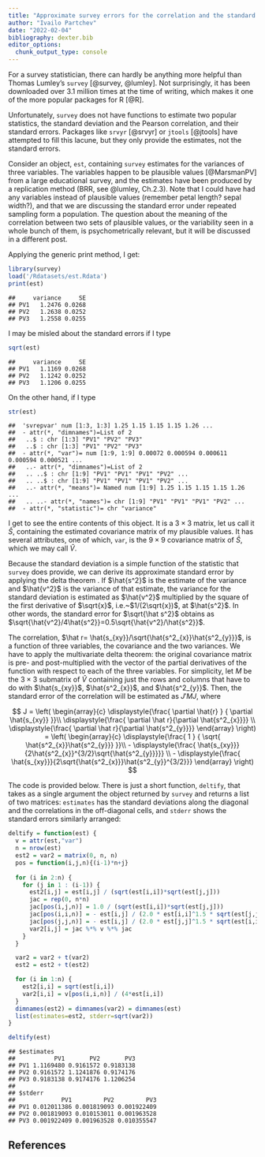 ```yaml
---
title: "Approximate survey errors for the correlation and the standard deviation: with R package survey"
author: "Ivailo Partchev"
date: "2022-02-04"
bibliography: dexter.bib
editor_options: 
  chunk_output_type: console
---
```




For a survey statistician, there can hardly be anything more helpful than Thomas Lumley's `survey` [@survey, @lumley]. Not surprisingly, it has been downloaded over 3.1 million times at the time of writing, which makes it one of the more popular packages for R [@R].

Unfortunately, `survey` does not have functions to estimate two popular statistics, the standard deviation and the Pearson correlation, and their standard errors. Packages like `srvyr` [@srvyr] or `jtools` [@jtools] have attempted to fill this lacune, but they only provide the estimates, not the standard errors.

Consider an object, `est`, containing `survey` estimates for the variances of three variables. The variables happen to be plausible values [@MarsmanPV] from a large educational survey, and the estimates have been produced by a replication method (BRR, see @lumley, Ch.2.3). Note that I could have had any variables instead of plausible values (remember petal length? sepal width?), and that we are discussing the standard error under repeated sampling form a population. The question about the meaning of the correlation between two sets of plausible values, or the variability seen in a whole bunch of them, is psychometrically relevant, but it will be discussed in a different post.

Applying the generic print method, I get:


```r
library(survey)
load('/Rdatasets/est.Rdata')
print(est)
```

```
##     variance     SE
## PV1   1.2476 0.0268
## PV2   1.2638 0.0252
## PV3   1.2558 0.0255
```

I may be misled about the standard errors if I type


```r
sqrt(est)
```

```
##     variance     SE
## PV1   1.1169 0.0268
## PV2   1.1242 0.0252
## PV3   1.1206 0.0255
```

On the other hand, if I type


```r
str(est)
```

```
##  'svrepvar' num [1:3, 1:3] 1.25 1.15 1.15 1.15 1.26 ...
##  - attr(*, "dimnames")=List of 2
##   ..$ : chr [1:3] "PV1" "PV2" "PV3"
##   ..$ : chr [1:3] "PV1" "PV2" "PV3"
##  - attr(*, "var")= num [1:9, 1:9] 0.00072 0.000594 0.000611 0.000594 0.000521 ...
##   ..- attr(*, "dimnames")=List of 2
##   .. ..$ : chr [1:9] "PV1" "PV1" "PV1" "PV2" ...
##   .. ..$ : chr [1:9] "PV1" "PV1" "PV1" "PV2" ...
##   ..- attr(*, "means")= Named num [1:9] 1.25 1.15 1.15 1.15 1.26 ...
##   .. ..- attr(*, "names")= chr [1:9] "PV1" "PV1" "PV1" "PV2" ...
##  - attr(*, "statistic")= chr "variance"
```

I get to see the entire contents of this object. It is a $3\times 3$ matrix, let us call it $\hat S$, containing the estimated  covariance matrix of my plausible values. It has several attributes, one of which, `var`, is the $9\times 9$ covariance matrix of $\hat S$, which we may call $\hat V$.

Because the standard deviation is a simple function of the statistic that `survey` does provide, we can derive its approximate standard error by applying the delta theorem \citep[Ch.5.5]{wasserman2010statistics}. If $\hat{s^2}$ is the estimate of the variance and $\hat{v^2}$ is the variance of that estimate, the variance for the standard deviation is estimated as $\hat{v^2}$ multiplied by the square of the first derivative of $\sqrt{x}$, i.e.~$1/(2\sqrt{x})$, at $\hat{s^2}$. In other words, the standard error for $\sqrt{\hat s^2}$ obtains as $\sqrt{\hat{v^2}/4\hat{s^2}}=0.5\sqrt{\hat{v^2}/\hat{s^2}}$.

The correlation, $\hat r= \hat{s_{xy}}/\sqrt{\hat{s^2_{x}}\hat{s^2_{y}}}$, is a function of three variables, the covariance and the two variances. We have to apply the multivariate delta theorem: the original covariance matrix is pre- and post-multiplied with the vector
of the partial derivatives of the function with respect to each of the three variables. For simplicity, let $M$ be the $3\times 3$ submatrix of $\hat{V}$ containing just the rows and columns that have to do with $\hat{s_{xy}}$, $\hat{s^2_{x}}$, and $\hat{s^2_{y}}$.  Then, the standard error of the correlation will be estimated as $J'MJ$, where

$$ 
J = \left( 
\begin{array}{c}   
\displaystyle{\frac{ \partial \hat{r} } { \partial \hat{s_{xy}} }}\\ 
\displaystyle{\frac{ \partial \hat r}{\partial \hat{s^2_{x}}}} \\ 
\displaystyle{\frac{ \partial \hat r}{\partial \hat{s^2_{y}}}} 
\end{array}   
\right) 
=
\left(
\begin{array}{c}   
\displaystyle{\frac{ 1 } { \sqrt{ \hat{s^2_{x}}\hat{s^2_{y}}} }}\\ 
- \displaystyle{\frac{ \hat{s_{xy}}}{2\hat{s^2_{x}}^{3/2}\sqrt{\hat{s^2_{y}}}}} \\ 
- \displaystyle{\frac{ \hat{s_{xy}}}{2\sqrt{\hat{s^2_{x}}}\hat{s^2_{y}}^{3/2}}}
\end{array}   
\right)
$$


The code is provided below. There is just a short function, `deltify`, that takes as a single argument the object returned by `survey` and returns a list of two matrices: `estimates` has the standard deviations along the diagonal and the correlations in the off-diagonal cells, and `stderr` shows the standard errors similarly arranged:



```r
deltify = function(est) {
  v = attr(est,"var")
  n = nrow(est)
  est2 = var2 = matrix(0, n, n)
  pos = function(i,j,n){(i-1)*n+j}
  
  for (i in 2:n) {
    for (j in 1 : (i-1)) {
      est2[i,j] = est[i,j] / (sqrt(est[i,i])*sqrt(est[j,j]))
      jac = rep(0, n*n)
      jac[pos(i,j,n)] = 1.0 / (sqrt(est[i,i])*sqrt(est[j,j]))
      jac[pos(i,i,n)] = - est[i,j] / (2.0 * est[i,i]^1.5 * sqrt(est[j,j]))
      jac[pos(j,j,n)] = - est[i,j] / (2.0 * est[j,j]^1.5 * sqrt(est[i,i]))
      var2[i,j] = jac %*% v %*% jac
    }
  }

  var2 = var2 + t(var2)
  est2 = est2 + t(est2)

  for (i in 1:n) {
    est2[i,i] = sqrt(est[i,i])
    var2[i,i] = v[pos(i,i,n)] / (4*est[i,i])
  }
  dimnames(est2) = dimnames(var2) = dimnames(est)
  list(estimates=est2, stderr=sqrt(var2))
}

deltify(est)
```

```
## $estimates
##           PV1       PV2       PV3
## PV1 1.1169480 0.9161572 0.9183138
## PV2 0.9161572 1.1241876 0.9174176
## PV3 0.9183138 0.9174176 1.1206254
## 
## $stderr
##             PV1         PV2         PV3
## PV1 0.012011386 0.001819093 0.001922409
## PV2 0.001819093 0.010153011 0.001963528
## PV3 0.001922409 0.001963528 0.010355547
```

## References

